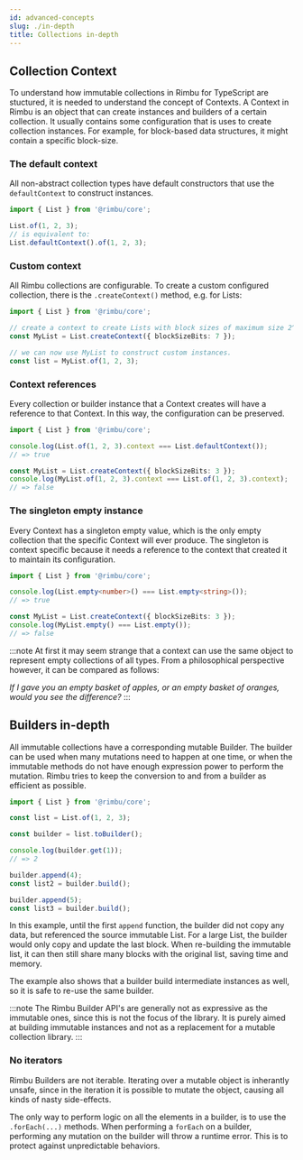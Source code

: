 ```yaml
---
id: advanced-concepts
slug: ./in-depth
title: Collections in-depth
---
```


## Collection Context

To understand how immutable collections in Rimbu for TypeScript are stuctured, it is needed to understand the concept of Contexts. A Context in Rimbu is an object that can create instances and builders of a certain collection. It usually contains some configuration that is uses to create collection instances. For example, for block-based data structures, it might contain a specific block-size.

### The default context

All non-abstract collection types have default constructors that use the `defaultContext` to construct instances.

```ts
import { List } from '@rimbu/core';

List.of(1, 2, 3);
// is equivalent to:
List.defaultContext().of(1, 2, 3);
```

### Custom context

All Rimbu collections are configurable. To create a custom configured collection, there is the `.createContext()` method, e.g. for Lists:

```ts
import { List } from '@rimbu/core';

// create a context to create Lists with block sizes of maximum size 2^7 = 128 elements
const MyList = List.createContext({ blockSizeBits: 7 });

// we can now use MyList to construct custom instances.
const list = MyList.of(1, 2, 3);
```

### Context references

Every collection or builder instance that a Context creates will have a reference to that Context. In this way, the configuration can be preserved.

```ts
import { List } from '@rimbu/core';

console.log(List.of(1, 2, 3).context === List.defaultContext());
// => true

const MyList = List.createContext({ blockSizeBits: 3 });
console.log(MyList.of(1, 2, 3).context === List.of(1, 2, 3).context);
// => false
```

### The singleton empty instance

Every Context has a singleton empty value, which is the only empty collection that the specific Context will ever produce. The singleton is context specific because it needs a reference to the context that created it to maintain its configuration.

```ts
import { List } from '@rimbu/core';

console.log(List.empty<number>() === List.empty<string>());
// => true

const MyList = List.createContext({ blockSizeBits: 3 });
console.log(MyList.empty() === List.empty());
// => false
```

:::note
At first it may seem strange that a context can use the same object to represent empty collections of all types. From a philosophical perspective however, it can be compared as follows:

_If I gave you an empty basket of apples, or an empty basket of oranges, would you see the difference?_
:::

## Builders in-depth

All immutable collections have a corresponding mutable Builder. The builder can be used when many mutations need to happen at one time, or when the immutable methods do not have enough expression power to perform the mutation. Rimbu tries to keep the conversion to and from a builder as efficient as possible.

```ts
import { List } from '@rimbu/core';

const list = List.of(1, 2, 3);

const builder = list.toBuilder();

console.log(builder.get(1));
// => 2

builder.append(4);
const list2 = builder.build();

builder.append(5);
const list3 = builder.build();
```

In this example, until the first `append` function, the builder did not copy any data, but referenced the source immutable List. For a large List, the builder would only copy and update the last block. When re-building the immutable list, it can then still share many blocks with the original list, saving time and memory.

The example also shows that a builder build intermediate instances as well, so it is safe to re-use the same builder.

:::note
The Rimbu Builder API's are generally not as expressive as the immutable ones, since this is not the focus of the library. It is purely aimed at building immutable instances and not as a replacement for a mutable collection library.
:::

### No iterators

Rimbu Builders are not iterable. Iterating over a mutable object is inherantly unsafe, since in the iteration it is possible to mutate the object, causing all kinds of nasty side-effects.

The only way to perform logic on all the elements in a builder, is to use the `.forEach(...)` methods. When performing a `forEach` on a builder, performing any mutation on the builder will throw a runtime error. This is to protect against unpredictable behaviors.
